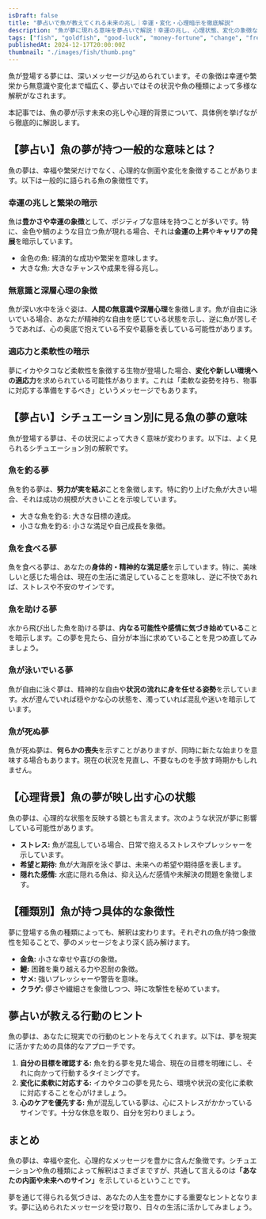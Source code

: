 ```yaml
---
isDraft: false
title: "夢占いで魚が教えてくれる未来の兆し｜幸運・変化・心理暗示を徹底解説"
description: "魚が夢に現れる意味を夢占いで解説！幸運の兆し、心理状態、変化の象徴など、状況別に詳しく分析します。夢に込められたメッセージを紐解きましょう。"
tags: ["fish", "goldfish", "good-luck", "money-fortune", "change", "freedom", "success", "subconscious"]
publishedAt: 2024-12-17T20:00:00Z
thumbnail: "./images/fish/thumb.png"
---
```


魚が登場する夢には、深いメッセージが込められています。その象徴は幸運や繁栄から無意識や変化まで幅広く、夢占いではその状況や魚の種類によって多様な解釈がなされます。

本記事では、魚の夢が示す未来の兆しや心理的背景について、具体例を挙げながら徹底的に解説します。

<TableOfContents />

<AdUnit />

## 【夢占い】魚の夢が持つ一般的な意味とは？

魚の夢は、幸福や繁栄だけでなく、心理的な側面や変化を象徴することがあります。以下は一般的に語られる魚の象徴性です。

### 幸運の兆しと繁栄の暗示

魚は<strong>豊かさや幸運の象徴</strong>として、ポジティブな意味を持つことが多いです。特に、金色や鯛のような目立つ魚が現れる場合、それは<strong>金運の上昇</strong>や<strong>キャリアの発展</strong>を暗示しています。

- 金色の魚: 経済的な成功や繁栄を意味します。
- 大きな魚: 大きなチャンスや成果を得る兆し。

### 無意識と深層心理の象徴

魚が深い水中を泳ぐ姿は、<strong>人間の無意識や深層心理</strong>を象徴します。魚が自由に泳いでいる場合、あなたが精神的な自由を感じている状態を示し、逆に魚が苦しそうであれば、心の奥底で抱えている不安や葛藤を表している可能性があります。

### 適応力と柔軟性の暗示

夢にイカやタコなど柔軟性を象徴する生物が登場した場合、<strong>変化や新しい環境への適応力</strong>を求められている可能性があります。これは「柔軟な姿勢を持ち、物事に対応する準備をするべき」というメッセージでもあります。

<AdUnit />

## 【夢占い】シチュエーション別に見る魚の夢の意味

魚が登場する夢は、その状況によって大きく意味が変わります。以下は、よく見られるシチュエーション別の解釈です。

### 魚を釣る夢

魚を釣る夢は、<strong>努力が実を結ぶ</strong>ことを象徴します。特に釣り上げた魚が大きい場合、それは成功の規模が大きいことを示唆しています。

- 大きな魚を釣る: 大きな目標の達成。
- 小さな魚を釣る: 小さな満足や自己成長を象徴。

### 魚を食べる夢

魚を食べる夢は、あなたの<strong>身体的・精神的な満足感</strong>を示しています。特に、美味しいと感じた場合は、現在の生活に満足していることを意味し、逆に不快であれば、ストレスや不安のサインです。

### 魚を助ける夢

水から飛び出した魚を助ける夢は、<strong>内なる可能性や感情に気づき始めている</strong>ことを暗示します。この夢を見たら、自分が本当に求めていることを見つめ直してみましょう。

### 魚が泳いでいる夢

魚が自由に泳ぐ夢は、精神的な自由や<strong>状況の流れに身を任せる姿勢</strong>を示しています。水が澄んでいれば穏やかな心の状態を、濁っていれば混乱や迷いを暗示しています。

### 魚が死ぬ夢

魚が死ぬ夢は、<strong>何らかの喪失</strong>を示すことがありますが、同時に新たな始まりを意味する場合もあります。現在の状況を見直し、不要なものを手放す時期かもしれません。

<AdUnit />

## 【心理背景】魚の夢が映し出す心の状態

魚の夢は、心理的な状態を反映する鏡とも言えます。次のような状況が夢に影響している可能性があります。

- <strong>ストレス:</strong> 魚が混乱している場合、日常で抱えるストレスやプレッシャーを示しています。
- <strong>希望と期待:</strong> 魚が大海原を泳ぐ夢は、未来への希望や期待感を表します。
- <strong>隠れた感情:</strong> 水底に隠れる魚は、抑え込んだ感情や未解決の問題を象徴します。

<AdUnit />

## 【種類別】魚が持つ具体的な象徴性

夢に登場する魚の種類によっても、解釈は変わります。それぞれの魚が持つ象徴性を知ることで、夢のメッセージをより深く読み解けます。

- <strong>金魚:</strong> 小さな幸せや喜びの象徴。
- <strong>鯉:</strong> 困難を乗り越える力や忍耐の象徴。
- <strong>サメ:</strong> 強いプレッシャーや警告を意味。
- <strong>クラゲ:</strong> 儚さや繊細さを象徴しつつ、時に攻撃性を秘めています。

<AdUnit />

## 夢占いが教える行動のヒント

魚の夢は、あなたに現実での行動のヒントを与えてくれます。以下は、夢を現実に活かすための具体的なアプローチです。

1. <strong>自分の目標を確認する:</strong> 魚を釣る夢を見た場合、現在の目標を明確にし、それに向かって行動するタイミングです。
2. <strong>変化に柔軟に対応する:</strong> イカやタコの夢を見たら、環境や状況の変化に柔軟に対応することを心がけましょう。
3. <strong>心のケアを優先する:</strong> 魚が混乱している夢は、心にストレスがかかっているサインです。十分な休息を取り、自分を労わりましょう。

<AdUnit />

## まとめ

魚の夢は、幸福や変化、心理的なメッセージを豊かに含んだ象徴です。シチュエーションや魚の種類によって解釈はさまざまですが、共通して言えるのは<strong>「あなたの内面や未来へのサイン」</strong>を示しているということです。

夢を通じて得られる気づきは、あなたの人生を豊かにする重要なヒントとなります。夢に込められたメッセージを受け取り、日々の生活に活かしてみましょう。
